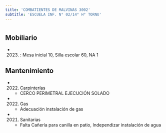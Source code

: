 ```yaml
---
title: 'COMBATIENTES DE MALVINAS 3002'
subtitle: 'ESCUELA INF. N° 02/14° H° TORNU'
---
```


#


## Mobiliario

*  (2023) : Mesa inicial 10, Silla escolar 60, NA 1 





## Mantenimiento

*  (2022) Carpinterías 
    + CERCO PERIMETRAL  EJECUCIÓN  SOLADO

*  (2022) Gas 
    + Adecuación instalación de gas

*  (2021) Sanitarias 
    + Falta Cañería para canilla en patio, Independizar instalación de agua



